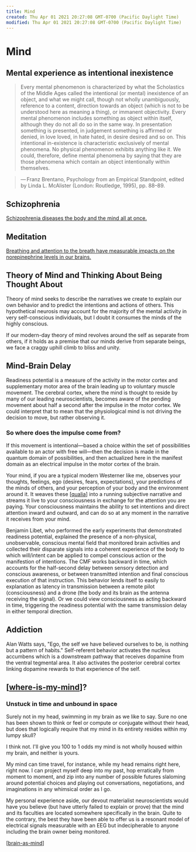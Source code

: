 ```yaml
---
title: Mind
created: Thu Apr 01 2021 20:27:08 GMT-0700 (Pacific Daylight Time)
modified: Thu Apr 01 2021 20:27:08 GMT-0700 (Pacific Daylight Time)
---
```


# Mind

## Mental experience as intentional inexistence

> Every mental phenomenon is characterized by what the Scholastics of the Middle Ages called the intentional (or mental) inexistence of an object, and what we might call, though not wholly unambiguously, reference to a content, direction towards an object (which is not to be understood here as meaning a thing), or immanent objectivity. Every mental phenomenon includes something as object within itself, although they do not all do so in the same way. In presentation something is presented, in judgement something is affirmed or denied, in love loved, in hate hated, in desire desired and so on. This intentional in-existence is characteristic exclusively of mental phenomena. No physical phenomenon exhibits anything like it. We could, therefore, define mental phenomena by saying that they are those phenomena which contain an object intentionally within themselves.

> — Franz Brentano, Psychology from an Empirical Standpoint, edited by Linda L. McAlister (London: Routledge, 1995), pp. 88–89.

## Schizophrenia

[Schizophrenia diseases the body and the mind all at once.](https://theconversation.com/schizophrenia-affects-your-body-not-just-your-brain-new-study-95452)

## Meditation

[Breathing and attention to the breath have measurable impacts on the norepinephrine levels in our brains.](http://www.tcd.ie/news_events/articles/the-yogi-masters-were-right-breathing-exercises-can-sharpen-your-mind/8917)

## Theory of Mind and Thinking About Being Thought About

Theory of mind seeks to describe the narratives we create to explain our own behavior and to predict the intentions and actions of others. This hypothetical neurosis may account for the majority of the mental activity in very self-conscious individuals, but I doubt it consumes the minds of the highly conscious.

If our modern-day theory of mind revolves around the self as separate from others, if it holds as a premise that our minds derive from separate beings, we face a craggy uphill climb to bliss and unity.

## Mind-Brain Delay

Readiness potential is a measure of the activity in the motor cortex and supplementary motor area of the brain leading up to voluntary muscle movement. The cerebral cortex, where the mind is thought to reside by many of our leading neuroscientists, becomes aware of the pending movement about half a second after the impulse in the motor cortex. We could interpret that to mean that the physiological mind is not driving the decision to move, but rather observing it.

### So where does the impulse come from?

If this movement is intentional—based a choice within the set of possibilities available to an actor with free will—then the decision is made in the quantum domain of possibilities, and then actualized here in the manifest domain as an electrical impulse in the motor cortex of the brain.

Your mind, if you are a typical modern Westerner like me, observes your thoughts, feelings, ego (desires, fears, expectations), your predictions of the minds of others, and your perception of your body and the environment around it. It weaves these [[qualia]] into a running subjective narrative and streams it live to your consciousness in exchange for the attention you are paying. Your consciousness maintains the ability to set intentions and direct attention inward and outward, and can do so at any moment in the narrative it receives from your mind.

Benjamin Libet, who performed the early experiments that demonstrated readiness potential, explained the presence of a non-physical, unobservable, conscious mental field that monitored brain activities and collected their disparate signals into a coherent experience of the body to which will/intent can be applied to compel conscious action or the manifestion of intentions. The CMF works backward in time, which accounts for the half-second delay between sensory detection and conscious awareness, or between transmitted intention and final conscious execution of that instruction. This behavior lends itself to easily to explanation as latency in transmission between a remote pilot (consciousness) and a drone (the body and its brain as the antenna receiving the signal). Or we could view consciousness as acting backward in time, triggering the readiness potential with the same transmission delay in either temporal direction.

## Addiction

Alan Watts says, "Ego, the self we have believed ourselves to be, is nothing but a pattern of habits." Self-referent behavior activates the nucleus accumbens which is a downstream pathway that receives dopamine from the ventral tegmental area. It also activates the posterior cerebral cortex linking dopamine rewards to that experience of the self.

## [[where-is-my-mind]]?

### Unstuck in time and unbound in space

Surely not in my head, swimming in my brain as we like to say. Sure no one has been shown to think or feel or compute or conjugate without their head, but does that logically require that my mind in its entirety resides within my lumpy skull?

I think not. I'll give you 100 to 1 odds my mind is not wholly housed within my brain, and neither is yours.

My mind can time travel, for instance, while my head remains right here, right now. I can project myself deep into my past, hop erratically from moment to moment, and zip into any number of possible futures slaloming around potential choices and playing out conversations, negotiations, and imaginations in any whimsical order as I go.

My personal experience aside, our devout materialist neuroscientists would have you believe (but have utterly failed to explain or prove) that the mind and its faculties are located somewhere specifically in the brain. Quite to the contrary, the best they have been able to offer us is a resonant model of electrical signals measurable with an EEG but indecipherable to anyone including the brain owner being monitored.

[[brain-as-mind]]

[//begin]: # "Autogenerated link references for markdown compatibility"
[qualia]: qualia "Qualia"
[where-is-my-mind]: where-is-my-mind "Where Is My Mind"
[brain-as-mind]: brain-as-mind "Brain As Mind"
[//end]: # "Autogenerated link references"
